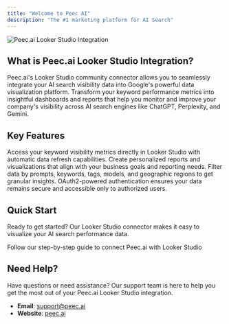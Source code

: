 ```yaml
---
title: "Welcome to Peec AI"
description: "The #1 marketing platform for AI Search"
---
```


<img
  className="hidden dark:block"
  src="/images/hero-dark.png"
  alt="Peec.ai Looker Studio Integration"
/>

## What is Peec.ai Looker Studio Integration?

Peec.ai's Looker Studio community connector allows you to seamlessly integrate your AI search visibility data into Google's powerful data visualization platform. Transform your keyword performance metrics into insightful dashboards and reports that help you monitor and improve your company's visibility across AI search engines like ChatGPT, Perplexity, and Gemini.

## Key Features

<CardGroup cols={2}>
  <Card title="Real-time AI Search Data" icon="chart-line">
    Access your keyword visibility metrics directly in Looker Studio with automatic data refresh capabilities.
  </Card>
  <Card title="Customizable Dashboards" icon="dashboard">
    Create personalized reports and visualizations that align with your business goals and reporting needs.
  </Card>
  <Card title="Advanced Filtering" icon="filter">
    Filter data by prompts, keywords, tags, models, and geographic regions to get granular insights.
  </Card>
  <Card title="Secure Authentication" icon="shield-check">
    OAuth2-powered authentication ensures your data remains secure and accessible only to authorized users.
  </Card>
</CardGroup>

## Quick Start

Ready to get started? Our Looker Studio connector makes it easy to visualize your AI search performance data.

<Card title="Setup Guide" icon="rocket" href="/looker/introduction">
  Follow our step-by-step guide to connect Peec.ai with Looker Studio
</Card>

## Need Help?

Have questions or need assistance? Our support team is here to help you get the most out of your Peec.ai Looker Studio integration.

- **Email**: [support@peec.ai](mailto:support@peec.ai)
- **Website**: [peec.ai](https://peec.ai)